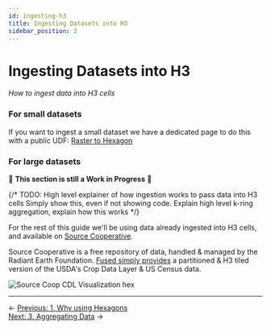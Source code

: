 ```yaml
---
id: ingesting-h3
title: Ingesting Datasets into H3
sidebar_position: 2
---
```


# Ingesting Datasets into H3

_How to ingest data into H3 cells_

### For small datasets

If you want to ingest a small dataset we have a dedicated page to do this with a public UDF: [Raster to Hexagon](/examples/transform/geospatial/raster-h3/)

### For large datasets

🚧 **This section is still a Work in Progress** 🚧 

{/* TODO:
High level explainer of how ingestion works to pass data into H3 cells
Simply show this, even if not showing code. 
Explain high level k-ring aggregation, explain how this works
 */}

For the rest of this guide we'll be using data already ingested into H3 cells, and available on [Source Cooperative](https://source.coop/repositories/fused/hex/description). 

Source Cooperative is a free repository of data, handled & managed by the Radiant Earth Foundation. [Fused simply provides](/blog/cdl-census-hex/) a partitioned & H3 tiled version of the USDA's Crop Data Layer & US Census data.

![Source Coop CDL Visualization hex](/img/deep-dives/hex/source_coop_isaac_vis_cdl.jpeg)

---

<div style={{ display: 'flex', justifyContent: 'space-between' }}>
  <div>← <a href="/deep-dives/hex/why-hexagons">Previous: 1. Why using Hexagons</a></div>
  <div><a href="/deep-dives/hex/aggregating-h3">Next: 3. Aggregating Data</a> →</div>
</div> 
